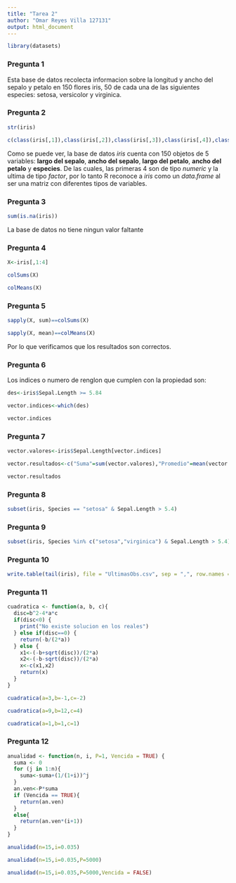 ```yaml
---
title: "Tarea 2"
author: "Omar Reyes Villa 127131"
output: html_document
---
```


```r
library(datasets)
```

### Pregunta 1

Esta base de datos recolecta informacion sobre la longitud y ancho del sepalo y petalo en 150 flores iris, 50 de cada una de las siguientes especies: setosa, versicolor y virginica.

### Pregunta 2
```r
str(iris)

c(class(iris[,1]),class(iris[,2]),class(iris[,3]),class(iris[,4]),class(iris[,5]))  

```
Como se puede ver, la base de datos _iris_ cuenta con 150 objetos de 5 variables: __largo del sepalo__, __ancho del sepalo__, __largo del petalo__, __ancho del petalo__ y __especies__. De las cuales, las primeras 4 son de tipo _numeric_ y la ultima de tipo _factor_, por lo tanto R reconoce a _iris_ como un _data.frame_ al ser una matriz con diferentes tipos de variables.

### Pregunta 3
```r
sum(is.na(iris))

```
La base de datos no tiene ningun valor faltante

### Pregunta 4
```r
X<-iris[,1:4]

colSums(X)

colMeans(X)

```

### Pregunta 5
```r

sapply(X, sum)==colSums(X)

sapply(X, mean)==colMeans(X)


```
Por lo que verificamos que los resultados son correctos.

### Pregunta 6

Los indices o numero de renglon que cumplen con la propiedad son:

```r
des<-iris$Sepal.Length >= 5.84

vector.indices<-which(des)

vector.indices

```

### Pregunta 7

```r
vector.valores<-iris$Sepal.Length[vector.indices]

vector.resultados<-c("Suma"=sum(vector.valores),"Promedio"=mean(vector.valores))

vector.resultados
```

### Pregunta 8

```r
subset(iris, Species == "setosa" & Sepal.Length > 5.4)

```

### Pregunta 9

```r
subset(iris, Species %in% c("setosa","virginica") & Sepal.Length > 5.4)

```

### Pregunta 10

```r
write.table(tail(iris), file = "UltimasObs.csv", sep = ",", row.names = FALSE)

```

### Pregunta 11

```r
cuadratica <- function(a, b, c){
  disc=b^2-4*a*c
  if(disc<0) {
    print("No existe solucion en los reales")
  } else if(disc==0) {
    return(-b/(2*a))
  } else {
    x1<-(-b+sqrt(disc))/(2*a)
    x2<-(-b-sqrt(disc))/(2*a)
    x<-c(x1,x2)
    return(x)
  }
}

cuadratica(a=3,b=-1,c=-2)

cuadratica(a=9,b=12,c=4)

cuadratica(a=1,b=1,c=1)
```

### Pregunta 12

```r
anualidad <- function(n, i, P=1, Vencida = TRUE) {
  suma <- 0
  for (j in 1:n){
    suma<-suma+(1/(1+i))^j
  }
  an.ven<-P*suma
  if (Vencida == TRUE){
    return(an.ven)
  }
  else{
    return(an.ven*(i+1))
  }
}

anualidad(n=15,i=0.035)

anualidad(n=15,i=0.035,P=5000)

anualidad(n=15,i=0.035,P=5000,Vencida = FALSE)

```